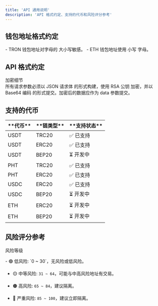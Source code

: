 ```yaml
---
title: 'API 通用说明'
description: 'API 格式约定、支持的代币和风险评分参考'
---
```


## 钱包地址格式约定

<div className="bg-gray-50 p-4 rounded-lg border border-gray-200">
  - TRON 钱包地址对字母的 <span className="text-black font-semibold">大小写敏感</span>。
  - ETH 钱包地址使用 <span className="text-black font-semibold">小写</span> 字母。
</div>

## API 格式约定

<Badge type="info" className="bg-blue-500 text-white px-2 py-1 rounded">
加密细节
</Badge>
<div className="bg-gray-50 p-4 rounded-lg border border-gray-200">
所有请求参数必须以 <span className="text-blue-600 font-semibold">JSON 请求体</span> 的形式构建，使用 <span className="text-blue-600 font-semibold">RSA 公钥</span> 加密，并以 <span className="text-blue-600 font-semibold">Base64 编码</span> 的形式提交。加密后的数据应作为 <span className="text-blue-600 font-semibold">data</span> 参数提交。
</div>


## 支持的代币

<div className="overflow-x-auto">
  <table className="table-auto w-full border-collapse border-spacing-2 text-center ">
    <thead className="bg-gray-100">
      <tr>
        <th className="p-4 border border-gray-300 w-1/4">**代币**</th>
        <th className="p-4 border border-gray-300 w-1/4">**链类型**</th>
        <th className="p-4 border border-gray-300 w-1/2">**支持状态**</th>
      </tr>
    </thead>
    <tbody>
      <tr className="bg-white">
        <td className="p-4 border border-gray-300 font-semibold">USDT</td>
        <td className="p-4 border border-gray-300">TRC20</td>
        <td className="p-4 border border-gray-300 text-green-600 font-semibold">✅ 已支持</td>
      </tr>
      <tr className="bg-gray-50">
        <td className="p-4 border border-gray-300 font-semibold">USDT</td>
        <td className="p-4 border border-gray-300">ERC20</td>
        <td className="p-4 border border-gray-300 text-green-600 font-semibold">✅ 已支持</td>
      </tr>
      <tr className="bg-white">
        <td className="p-4 border border-gray-300 font-semibold">USDT</td>
        <td className="p-4 border border-gray-300">BEP20</td>
        <td className="p-4 border border-gray-300 text-yellow-500 font-semibold">⏳ 开发中</td>
      </tr>
      <tr className="bg-gray-50">
        <td className="p-4 border border-gray-300 font-semibold">PHT</td>
        <td className="p-4 border border-gray-300">TRC20</td>
        <td className="p-4 border border-gray-300 text-green-600 font-semibold">✅ 已支持</td>
      </tr>
      <tr className="bg-white">
        <td className="p-4 border border-gray-300 font-semibold">PHT</td>
        <td className="p-4 border border-gray-300">ERC20</td>
        <td className="p-4 border border-gray-300 text-green-600 font-semibold">✅ 已支持</td>
      </tr>
      <tr className="bg-gray-50">
        <td className="p-4 border border-gray-300 font-semibold">USDC</td>
        <td className="p-4 border border-gray-300">ERC20</td>
        <td className="p-4 border border-gray-300 text-green-600 font-semibold">✅ 已支持</td>
      </tr>
      <tr className="bg-white">
        <td className="p-4 border border-gray-300 font-semibold">USDC</td>
        <td className="p-4 border border-gray-300">BEP20</td>
        <td className="p-4 border border-gray-300 text-yellow-500 font-semibold">⏳ 开发中</td>
      </tr>
      <tr className="bg-gray-50">
        <td className="p-4 border border-gray-300 font-semibold">ETH</td>
        <td className="p-4 border border-gray-300">ERC20</td>
        <td className="p-4 border border-gray-300 text-yellow-500 font-semibold">⏳ 开发中</td>
      </tr>
      <tr className="bg-white">
        <td className="p-4 border border-gray-300 font-semibold">ETH</td>
        <td className="p-4 border border-gray-300">BEP20</td>
        <td className="p-4 border border-gray-300 text-yellow-500 font-semibold">⏳ 开发中</td>
      </tr>
    </tbody>
  </table>
</div>

## 风险评分参考

<Badge type="warning" className="bg-yellow-500 text-white px-2 py-1 rounded">风险等级</Badge>

<div className="bg-gray-50 p-4 rounded-lg border border-gray-200">
- 🟢 <span className="font-semibold">低风险</span>: `0 ~ 30`，无风险或低风险。

- 🟡 <span className="font-semibold">中等风险</span>: `31 ~ 64`，可能与中高风险地址有交易。

- 🟠 <span className="font-semibold">高风险</span>: `65 ~ 84`，建议隔离。

- 🔴 <span className="font-semibold">严重风险</span>: `85 ~ 100`，建议立即隔离。
</div>